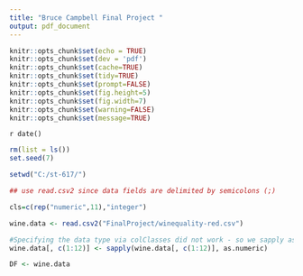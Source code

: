 ```yaml
---
title: "Bruce Campbell Final Project "
output: pdf_document
---
```


```r
knitr::opts_chunk$set(echo = TRUE)
knitr::opts_chunk$set(dev = 'pdf')
knitr::opts_chunk$set(cache=TRUE)
knitr::opts_chunk$set(tidy=TRUE)
knitr::opts_chunk$set(prompt=FALSE)
knitr::opts_chunk$set(fig.height=5)
knitr::opts_chunk$set(fig.width=7)
knitr::opts_chunk$set(warning=FALSE)
knitr::opts_chunk$set(message=TRUE)
```

`r date()`


```r
rm(list = ls())
set.seed(7)

setwd("C:/st-617/")

## use read.csv2 since data fields are delimited by semicolons (;)

cls=c(rep("numeric",11),"integer")

wine.data <- read.csv2("FinalProject/winequality-red.csv")

#Specifying the data type via colClasses did not work - so we sapply as.numeric to convert the factor data to numeric.  We may want to convert some of the variables to factors later - but for visualization of the raw features we should use numeric type. 
wine.data[, c(1:12)] <- sapply(wine.data[, c(1:12)], as.numeric)

DF <- wine.data

```
